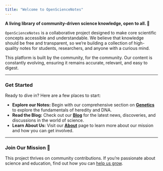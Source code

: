 ```yaml
---
title: "Welcome to OpenScienceNotes"
---
```


**A living library of community-driven science knowledge, open to all. 🧪**

`OpenScienceNotes` is a collaborative project designed to make core scientific concepts accessible and understandable. We believe that knowledge should be free and transparent, so we're building a collection of high-quality notes for students, researchers, and anyone with a curious mind.

This platform is built by the community, for the community. Our content is constantly evolving, ensuring it remains accurate, relevant, and easy to digest.

***

### Get Started

Ready to dive in? Here are a few places to start:

* **Explore our Notes:** Begin with our comprehensive section on **[Genetics](./genetics/01-intro-to-genetics.qmd)** to explore the fundamentals of heredity and DNA.
* **Read the Blog:** Check out our **[Blog](./posts/index.qmd)** for the latest news, discoveries, and discussions in the world of science.
* **Learn About Us:** Visit our **[About](./about.qmd)** page to learn more about our mission and how you can get involved.

***

### Join Our Mission 🤝

This project thrives on community contributions. If you're passionate about science and education, find out how you can [help us grow](./about.qmd).